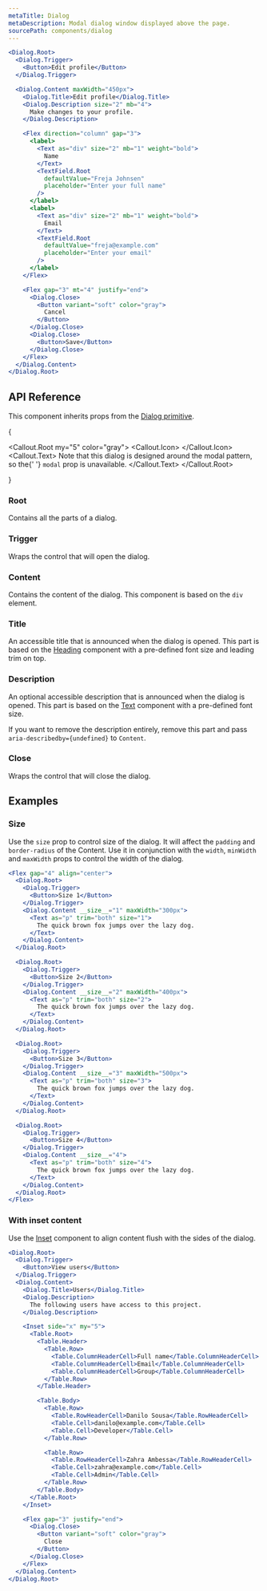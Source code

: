 ```yaml
---
metaTitle: Dialog
metaDescription: Modal dialog window displayed above the page.
sourcePath: components/dialog
---
```


```jsx live=true
<Dialog.Root>
  <Dialog.Trigger>
    <Button>Edit profile</Button>
  </Dialog.Trigger>

  <Dialog.Content maxWidth="450px">
    <Dialog.Title>Edit profile</Dialog.Title>
    <Dialog.Description size="2" mb="4">
      Make changes to your profile.
    </Dialog.Description>

    <Flex direction="column" gap="3">
      <label>
        <Text as="div" size="2" mb="1" weight="bold">
          Name
        </Text>
        <TextField.Root
          defaultValue="Freja Johnsen"
          placeholder="Enter your full name"
        />
      </label>
      <label>
        <Text as="div" size="2" mb="1" weight="bold">
          Email
        </Text>
        <TextField.Root
          defaultValue="freja@example.com"
          placeholder="Enter your email"
        />
      </label>
    </Flex>

    <Flex gap="3" mt="4" justify="end">
      <Dialog.Close>
        <Button variant="soft" color="gray">
          Cancel
        </Button>
      </Dialog.Close>
      <Dialog.Close>
        <Button>Save</Button>
      </Dialog.Close>
    </Flex>
  </Dialog.Content>
</Dialog.Root>
```

## API Reference

This component inherits props from the [Dialog primitive](/primitives/docs/components/dialog).

{

<Callout.Root my="5" color="gray">
  <Callout.Icon>
    <InfoCircledIcon />
  </Callout.Icon>
  <Callout.Text>
    Note that this dialog is designed around the modal pattern, so the{' '}
    <Code>modal</Code> prop is unavailable.
  </Callout.Text>
</Callout.Root>

}

### Root

Contains all the parts of a dialog.

### Trigger

Wraps the control that will open the dialog.

### Content

Contains the content of the dialog. This component is based on the `div` element.

<ThemesPropsTable defs="dialogContentPropDefs" />

### Title

An accessible title that is announced when the dialog is opened. This part is based on the [Heading](/themes/docs/components/heading) component with a pre-defined font size and leading trim on top.

### Description

An optional accessible description that is announced when the dialog is opened. This part is based on the [Text](/themes/docs/components/text) component with a pre-defined font size.

If you want to remove the description entirely, remove this part and pass `aria-describedby={undefined}` to `Content`.

### Close

Wraps the control that will close the dialog.

## Examples

### Size

Use the `size` prop to control size of the dialog. It will affect the `padding` and `border-radius` of the Content.
Use it in conjunction with the `width`, `minWidth` and `maxWidth` props to control the width of the dialog.

```jsx live=true line=6,17,28,39
<Flex gap="4" align="center">
  <Dialog.Root>
    <Dialog.Trigger>
      <Button>Size 1</Button>
    </Dialog.Trigger>
    <Dialog.Content __size__="1" maxWidth="300px">
      <Text as="p" trim="both" size="1">
        The quick brown fox jumps over the lazy dog.
      </Text>
    </Dialog.Content>
  </Dialog.Root>

  <Dialog.Root>
    <Dialog.Trigger>
      <Button>Size 2</Button>
    </Dialog.Trigger>
    <Dialog.Content __size__="2" maxWidth="400px">
      <Text as="p" trim="both" size="2">
        The quick brown fox jumps over the lazy dog.
      </Text>
    </Dialog.Content>
  </Dialog.Root>

  <Dialog.Root>
    <Dialog.Trigger>
      <Button>Size 3</Button>
    </Dialog.Trigger>
    <Dialog.Content __size__="3" maxWidth="500px">
      <Text as="p" trim="both" size="3">
        The quick brown fox jumps over the lazy dog.
      </Text>
    </Dialog.Content>
  </Dialog.Root>

  <Dialog.Root>
    <Dialog.Trigger>
      <Button>Size 4</Button>
    </Dialog.Trigger>
    <Dialog.Content __size__="4">
      <Text as="p" trim="both" size="4">
        The quick brown fox jumps over the lazy dog.
      </Text>
    </Dialog.Content>
  </Dialog.Root>
</Flex>
```

### With inset content

Use the [Inset](/themes/docs/components/inset) component to align content flush with the sides of the dialog.

```jsx live=true
<Dialog.Root>
  <Dialog.Trigger>
    <Button>View users</Button>
  </Dialog.Trigger>
  <Dialog.Content>
    <Dialog.Title>Users</Dialog.Title>
    <Dialog.Description>
      The following users have access to this project.
    </Dialog.Description>

    <Inset side="x" my="5">
      <Table.Root>
        <Table.Header>
          <Table.Row>
            <Table.ColumnHeaderCell>Full name</Table.ColumnHeaderCell>
            <Table.ColumnHeaderCell>Email</Table.ColumnHeaderCell>
            <Table.ColumnHeaderCell>Group</Table.ColumnHeaderCell>
          </Table.Row>
        </Table.Header>

        <Table.Body>
          <Table.Row>
            <Table.RowHeaderCell>Danilo Sousa</Table.RowHeaderCell>
            <Table.Cell>danilo@example.com</Table.Cell>
            <Table.Cell>Developer</Table.Cell>
          </Table.Row>

          <Table.Row>
            <Table.RowHeaderCell>Zahra Ambessa</Table.RowHeaderCell>
            <Table.Cell>zahra@example.com</Table.Cell>
            <Table.Cell>Admin</Table.Cell>
          </Table.Row>
        </Table.Body>
      </Table.Root>
    </Inset>

    <Flex gap="3" justify="end">
      <Dialog.Close>
        <Button variant="soft" color="gray">
          Close
        </Button>
      </Dialog.Close>
    </Flex>
  </Dialog.Content>
</Dialog.Root>
```
